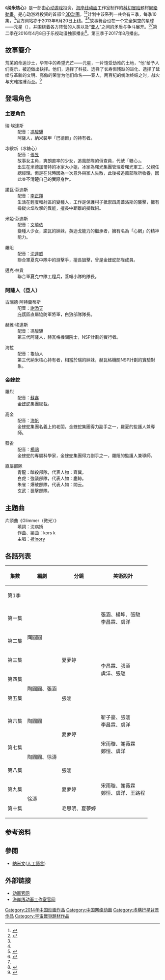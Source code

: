 {{电视节目信息框
| 名称      = 纳米核心
| 图片      = NanoCore.jpg
| 尺寸      = 250px
| 图说      = 纳米核心宣传海报
| 别名      = 
| 类型      = [[科幻|科幻]]、[[冒险动画|冒险]]
| 格式      = 
| 原作      = 
| 开创      = 
| 开发      = 
| 编剧      = 陶圆圆
| 总导演    = 张涵
| 导演      = 吴酉恒
| 配音      = 
| 旁白      = 
| 国家      = 中国大陆
| 语言      = [[普通话|普通话]]
| 季数      = 3
| 集数      = 
| 每集列表  = 
| 每集长度  = 
| 配乐      = 
| 主题曲    = 
| 制作年份  = 
| 制片人    = 
| 共同制片人 = 
| 出品人    = 
| 总监制    = 
| 监制      = 
| 执行制作  = 
| 共同执行制作 = 
| 制作公司  = 海岸线工作室
| 发行公司  = 
| 电视网    = 
| 图像制式  = 
| 声音制式  = 
| 播出国家  = 
<!-- | 播出日期  =  -->
| 播出时间  = 2014年2月14日—
| 电视网1   = 
| 图像制式1 = 
| 声音制式1 = 
| 播出国家1 = 
| 集数1     = 
| 每集长度1 = 
| 开始1     = 
| 结束1     = 
| 播出时间1 = 
}}
《'''纳米核心'''》是一部由[[心动游戏|心动游戏]]投资，[[海岸线动画|海岸线动画]]工作室制作的[[科幻|科幻]][[冒险动画|冒险]]题材[[原創網絡動畫|網絡動畫]]，是心动游戏投资的首部全[[3D动画|3D动画]]。<ref name = "B">{{cite news | url = http://tech.sina.com.cn/i/2013-06-20/12158461020.shtml | title = 心动游戏上线动漫作品《纳米核心》官方网站 | date = 2013-06-20 | accessdate = 2014-07-15}}</ref><ref name="D">{{cite web | url = http://nc.xd.com/yx/ | title = 纳米核心 - 官方网站 | accessdate = 2014-07-15}}</ref>计划中该系列一共会有三季，每季10集，<ref name="D" />官方网站亦于2013年6月20日上线。<ref name="B" /><ref name="E">{{cite web | url = http://games.qq.com/a/20130620/022536.htm | title = 心动最新力作《纳米核心》印象站首发 |date = 2013-06-20 | accessdate = 2014-07-15}}</ref>故事舞台设在一个完全架空的星球——元星（{{lang-en|Birthigin}}），并围绕着各方阵营的人类以及“[[亚人|亚人]]”之间的矛盾与争斗展开。<ref name="C">{{cite journal en | author = 张玥 | date = 2014-02-13 | title = 异世的爱与梦《纳米核心》制作团队海岸线动画工作室专访 | journal = CGWorld时代漫游 | issue = 2013年1-2月 | accessdate = 2014-07-15}}</ref><ref name="E" />第二季在2016年4月8日于乐视动漫独家播出<ref>{{Cite web|url=http://news.zol.com.cn/577/5771593.html|title=乐视动漫斩获《纳米核心》第二季全网独播权|accessdate=2016-04-08|author=|date=2016-04-08|publisher=中关村在线}}</ref>。第三季于2017年8月播出。

== 故事簡介 ==
荒芜的命运沙土，孕育中的希望光芒——元星，一片饱受劫难的土地，“他”给予人们提示，被迫做出抉择。他们，选择了科技、选择了长寿但残缺的进化、选择了延续与革新的文明、高傲的荣誉为他们命名——亚人，两百纪的统治终结之时，战火与灾难接踵而至。<ref name="F">{{cite web | url = http://www.coastline-animation.com/nanocore.html | title = 故事简介 | accessdate = 2014-07-15 | deadurl = yes | archiveurl = https://web.archive.org/web/20140831223335/http://coastline-animation.com/nanocore.html | archivedate = 2014年8月31日 | df =  }}</ref>

== 登場角色 ==
=== 主要角色 ===
; 瑞·埃達斯
: 配音：[[馮駿驊|馮駿驊]]
: 阿薩人，納米裝甲「巴德爾」的持有者。

; 冰綏新（冰糖心）
: 配音：[[張昱|張昱]]
: 故事女主角，爽朗直率的少女，追風部隊的偵查員，代號「糖心」。
: 出生在米德加爾特的冰家大小姐，冰家為曙光集團管理着曙光軍工，父親任總經理。但是在兒時因為一次意外與家人失散，此後被追風部隊所收養，因此並不清楚自己的實際身世。

; 諾瓦·芬迪斯
: 配音：[[李正翔|李正翔]]
: 生活在輕度輻射區的變種人，工作是保護村子抵禦四周蓋洛斯的襲擊，擁有操縱火焰攻擊的異能，擅長中距離的攔截術。

; 米婭·芬迪斯
: 配音：[[文曉依|文曉依]]
: 變種人少女，諾瓦的妹妹，英迪戈能力的繼承者，擁有名為「心網」的精神能力。

; 羅阻
: 配音：[[沈達威|沈達威]]
: 聯合軍夏克中隊中的游擊手，擅長狙擊，曾是金蝰蛇部隊成員。

; 邁克·林貢
: 聯合軍夏克中隊工程兵，蓋帽小隊的隊長。

=== 阿薩人（亞人） ===
; 古瑞德·阿特蘭蒂斯
: 配音：[[謝添天|謝添天]]
: 庇護區直屬協防軍將軍，白狼部隊隊長。

; 赫雅·埃達斯
: 配音：馮駿驊
: 第三代阿薩人，赫瓦格機關院士，NSP計劃的實行者。

; 海拉
: 配音：龜仙人
: 第三代納米核心持有者，相當於瑞的妹妹，赫瓦格機關NSP計劃的實驗對象。

=== 金蝰蛇 ===
; 羅烈
: 配音：[[蘇鑫|蘇鑫]]
: 金蝰蛇集團總裁。

; 高金
: 配音：[[海帆|海帆]]
: 金蝰蛇集團名義上的老闆，金蝰蛇集團得力副手之一，羅夏的監護人兼導師。

; 藍雀
: 配音：[[楊鷗|楊鷗]]
: 金蝰蛇的專屬科學家，金蝰蛇集團得力副手之一，羅阻的監護人兼導師。

; 直屬部隊
: 青龍：暗殺部隊，代表人物：齊巽。
: 白虎：強襲部隊，代表人物：鏖鯨。
: 朱雀：爆破部隊，代表人物：闕云。
: 玄武：狙擊部隊。

== 主題曲 ==
; 片頭曲《Glimmer（微光）》
: 填詞：沈病娇
: 作曲、編曲：kors k
: 主唱：[[祈Inory|祈Inory]]

== 各話列表 ==
{| class="wikitable" style="font-size:small; margin:0px auto;text-align:center;"
|-
!集數!!編劇!!分鏡!!美術設計
|-
!colspan="10"|第1季
|-
|第一集||rowspan="3"|陶圓圓||{{n/a}}||張涵、楊坤、張馳<br/>李昌霖、虞洋
|-
|第二集||rowspan="3"|夏夢婷||rowspan="4"|李昌霖、張涵<br/>虞洋、張馳
|-
|第三集
|-
|第四集||rowspan="2"|陶圓圓、張涵
|-
|第五集||張涵
|-
|第六集||陶圓圓||rowspan="2"|夏夢婷||靳子豪、張涵<br/>李昌霖、虞洋
|-
|第七集||rowspan="2"|陶圓圓、徐濤||宋雨璇、謝薇霖<br/>鄭恒、虞洋
|-
|第八集||張涵||rowspan="3"|宋雨璇、謝薇霖<br/>鄭恒、虞洋、王路程
|-
|第九集||rowspan="2"|徐濤||夏夢婷
|-
|第十集||毛思明、夏夢婷
|}

== 参考资料 ==
{{reflist|2}}

==參閱==
*[[納米文|納米文]]([[人工語言|人工語言]])

== 外部链接 ==
* [http://nc.xd.com/yx/ 动画官网]
* [http://www.coastline-animation.com/ 海岸线动画工作室官网]

[[Category:2014年中国动画作品|Category:2014年中国动画作品]]
[[Category:中国网络动画|Category:中国网络动画]]
[[Category:虛構行星背景作品|Category:虛構行星背景作品]]
[[Category:宇宙戰爭題材作品|Category:宇宙戰爭題材作品]]